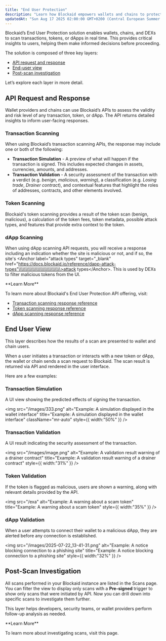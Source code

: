 ```yaml
---
title: "End User Protection"
description: "Learn how Blockaid empowers wallets and chains to protect their users in real time"
updatedAt: "Sun Aug 17 2025 02:00:00 GMT+0200 (Central European Summer Time)"
---
```


Blockaid’s End User Protection solution enables wallets, chains, and DEXs to scan transactions, tokens, or dApps in real time. This provides critical insights to users, helping them make informed decisions before proceeding.

The solution is composed of three key layers:

- [API request and response](#api-request-and-response)
- [End-user view](#end-user-view)
- [Post-scan investigation](#post-scan-investigation)

Let’s explore each layer in more detail.


<MySnippet />

## API Request and Response

Wallet providers and chains can use Blockaid’s APIs to assess the validity and risk level of any transaction, token, or dApp. The API returns detailed insights to inform user-facing responses.

### Transaction Scanning

When using Blockaid’s transaction scanning APIs, the response may include one or both of the following:

- **Transaction Simulation** - A preview of what will happen if the transaction is signed. This includes expected changes in assets, currencies, amounts, and addresses.
- **Transaction Validation** - A security assessment of the transaction with a verdict (e.g. _benign_, _malicious_, _warning_), a classification (e.g. _Losing trade_, _Drainer contract_), and contextual features that highlight the roles of addresses, contracts, and other elements involved.

### Token Scanning

Blockaid's token scanning provides a result of the token scan (benign, malicious), a calculation of the token fees, token metadata, possible attack types, and features that provide extra context to the token.

### dApp Scanning

When using dApp scanning API requests, you will receive a response including an indication whether the site is malicious or not, and if so, the site's \<Anchor label="attack types" target="\_blank" href="https://docs.blockaid.io/reference/dapp-attack-types"\\\\\\\\\\\\\\\\\\\\\\\\\\\\\\\>attack types\</Anchor\>. This is used by DEXs to filter malicious tokens from the UI.

<Info>
  **Learn More**

  To learn more about Blockaid's End User Protection API offering, visit:

  - [Transaction scanning response reference](https://docs.blockaid.io/reference/tx-scan-response-reference#/)
  - [Token scanning response reference](https://docs.blockaid.io/reference/token-scan-response-reference#/)
  - [dApp scanning response reference](https://docs.blockaid.io/reference/dapp-attack-types#/)
</Info>

## End User View

This layer describes how the results of a scan are presented to wallet and chain users.

When a user initiates a transaction or interacts with a new token or dApp, the wallet or chain sends a scan request to Blockaid. The scan result is returned via API and rendered in the user interface.

Here are a few examples:

### Transaction Simulation

A UI view showing the predicted effects of signing the transaction.

<img
  src="/images/333.png"
  alt="Example: A simulation displayed in the wallet interface"
  title="Example: A simulation displayed in the wallet interface"
  className="mr-auto"
  style={{ width:"50%" }}
/>

### Transaction Validation

A UI result indicating the security assessment of the transaction.

<img
  src="/images/image.png"
  alt="Example: A validation result warning of a drainer contract"
  title="Example: A validation result warning of a drainer contract"
  style={{ width:"31%" }}
/>

### Token Validation

If the token is flagged as malicious, users are shown a warning, along with relevant details provided by the API.

<img
  src="/exa"
  alt="Example: A warning about a scam token"
  title="Example: A warning about a scam token"
  style={{ width:"35%" }}
/>

### dApp Validation

When a user attempts to connect their wallet to a malicious dApp, they are alerted before any connection is established.

<img
  src="/images/2025-07-22_13-41-31.png"
  alt="Example: A notice blocking connection to a phishing site"
  title="Example: A notice blocking connection to a phishing site"
  style={{ width:"32%" }}
/>

<MySnippet />

## Post-Scan Investigation

All scans performed in your Blockaid instance are listed in the Scans page. You can filter the view to display only scans with a **Pre-signed** trigger to show only scans that were initiated by API. Now you can drill down into specific scans to investigate them further.

This layer helps developers, security teams, or wallet providers perform follow-up analysis as needed.

<Info>
  **Learn More**

   To learn more about investigating scans, visit this page.
</Info>